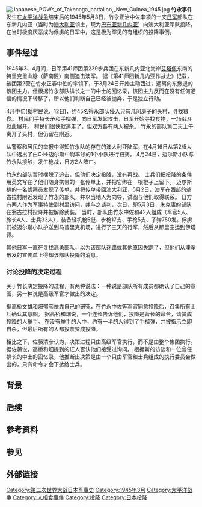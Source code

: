 {{多個問題|
{{Unreferenced|time=2021-04-06T00:39:47+00:00}}
{{roughtranslation|time=2020-12-01}}
}}
[[File:Japanese_POWs_of_Takenaga_battalion,_New_Guinea_1945.jpg|thumb]]
'''竹永事件'''发生在[[太平洋战争|太平洋战争]]结束后的1945年5月3日，竹永正治中佐率领的一支[[日军|日军]]部队在东新几内亚（当时为[[澳大利亚|澳大利亚]]领土，现为[[巴布亚新几内亚|巴布亚新几内亚]]）向澳大利亚军队投降。在当时极度厌恶成为俘虏的日军中，这是极为罕见的有组织的投降事例。

== 事件经过 ==
1945年3、4月间，日军第41师团第239步兵团在东新几内亚北海岸[[艾塔佩|艾塔佩]]东南的特里克里山脉（萨南区）南侧追击澳军。 据《第41师团新几内亚作战史》记载，该团第2营在竹永正春中佐的率领下，于3月24日开始主动西进，远离向东撤退的该团主力。但根据竹永部队排长之一的中士的回忆录，该团主力反而在没有任何通信的情况下转移了，所以他们判断自己已经被抛弃，于是独立行动。

4月中旬(据村民说，12日)，约45名得永部队侵入只有几间房子的头村，寻找粮食。 村民们手持长矛和手榴弹，向日军发起攻击，日军开始寻找食物，一场战斗就此展开。 村民们很快就逃走了，但双方各有两人被杀。 竹永的部队第二天上午离开了头村，但仍留在附近。

从警察和居民的举报中得知竹永队的存在的澳大利亚陆军，在4月16日从第2/5大队中选出了由C·H·迈尔斯中尉率领的1个小队进行扫荡。
4月24日，迈尔斯小队与竹永队接触，发生枪战，日方2人阵亡。

竹永的部队暂时摆脱了追击，但他们决定投降，没有再战。 士兵们把投降的条件用英文写在了他们随身携带的一张传单上，并把它绑在一根棍子上留下。 迈尔斯排的一名侦察员发现了传单，并将传单带回澳大利亚，5月2日，澳军在西部的翁古拉村附近发现了竹永的部队，并以当地人为向导，试图与他们取得联系。 日方有两人作为军事特使到村里访问，并与之谈判，次日，即5月3日，朱克庸的部队在翁古拉村投降并被解除武装。 当时，部队由竹永中佐和42人组成（军官5人、旅长4人、士兵33人），装备轻机枪5挺、步枪17支、手枪5支、子弹750发。俘虏们被迈尔斯小队护送到马普里克机场，进行了三天的行军，然后从那里空运到伊塔佩。

其他日军一直在寻找高勇部队，以为该部队迷路或其他原因失踪了，但他们从澳军散发的宣传单上得知该部队投降的消息。

=== 讨论投降的决定过程 ===
关于竹长决定投降的过程，有两种说法：一种说是部队所有成员都确认了自己的意图，另一种说是高级军官才做出的决定。

据高桥文雄和畑郁彦依靠自己的研究，在竹永中佐等军官同意投降后，召集所有士兵确认其意图。 据高桥和畑说，一个连长告诉他们，投降是营长的命令，请赞成投降的人举手。 在没有举手的人中，约有一半的人得到了手榴弹，并被指示立即自杀，但最后所有的人都投票赞成投降。

相比之下，佐藤清彦认为，决策过程只由高级军官执行，而不是由整个集团执行。 据佐藤说，高桥和畑提到的证人否认他们接受过询问。 根据新的访谈和一位曾任排长的中士的回忆录，他推断出决策是由一个只由军官和士兵组成的执行委员会做出的，只有命令才会下达给士兵。

== 背景 ==

== 后续 ==

== 参考资料 ==

== 参见 ==

== 外部链接 ==

[[Category:第二次世界大战日本军事史|Category:第二次世界大战日本军事史]]
[[Category:1945年3月|Category:1945年3月]]
[[Category:太平洋战争|Category:太平洋战争]]
[[Category:人相食事件|Category:人相食事件]]
[[Category:投降|Category:投降]]
[[Category:日本投降|Category:日本投降]]